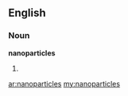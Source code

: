 ==English==

===Noun===
'''nanoparticles'''

# {{plural of|[[nanoparticle]]}}

[[ar:nanoparticles]]
[[my:nanoparticles]]